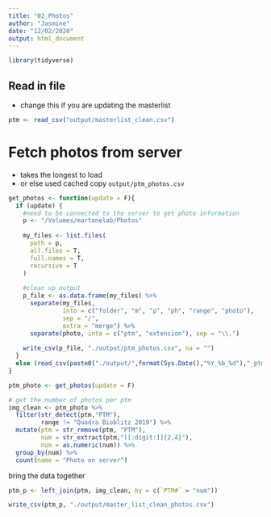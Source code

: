 ```yaml
---
title: "02_Photos"
author: "Jasmine"
date: "12/02/2020"
output: html_document
---
```


```r
library(tidyverse)
```

## Read in file
- change this if you are updating the masterlist
```r
ptm <- read_csv("output/masterlist_clean.csv")
```

# Fetch photos from server
- takes the longest to load
- or else used cached copy `output/ptm_photos.csv`
```r
get_photos <- function(update = F){
  if (update) {
    #need to be connected to the server to get photo information
    p <- "/Volumes/martonelab/Photos"
    
    my_files <- list.files(
      path = p,
      all.files = T,
      full.names = T,
      recursive = T
    )
    
    #clean up output
    p_file <- as.data.frame(my_files) %>%
      separate(my_files,
               into = c("folder", "m", "p", "ph", "range", "photo"),
               sep = "/",
               extra = "merge") %>%
      separate(photo, into = c("ptm", "extension"), sep = "\\.")
    
    write_csv(p_file, "./output/ptm_photos.csv", na = "")
  }
  else (read_csv(paste0("./output/",format(Sys.Date(),"%Y_%b_%d"),"_ptm_photos.csv")))
}

ptm_photo <- get_photos(update = F)

# get the number of photos per ptm
img_clean <- ptm_photo %>% 
  filter(str_detect(ptm,"PTM"),
         range != "Quadra Bioblitz 2019") %>% 
  mutate(ptm = str_remove(ptm, "PTM"),
         num = str_extract(ptm,"[[:digit:]]{2,4}"),
         num = as.numeric(num)) %>% 
  group_by(num) %>% 
  count(name = "Photo on server")
```

bring the data together
```r
ptm_p <- left_join(ptm, img_clean, by = c(`PTM#` = "num"))

write_csv(ptm_p, "./output/master_list_clean_photos.csv")
```
